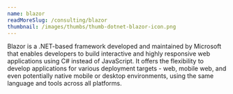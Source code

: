```yaml
---
name: blazor
readMoreSlug: /consulting/blazor
thumbnail: /images/thumbs/thumb-dotnet-blazor-icon.png
---
```


Blazor is a .NET-based framework developed and maintained by Microsoft that enables developers to build interactive and highly responsive web applications using C# instead of JavaScript. It offers the flexibility to develop applications for various deployment targets - web, mobile web, and even potentially native mobile or desktop environments, using the same language and tools across all platforms.
